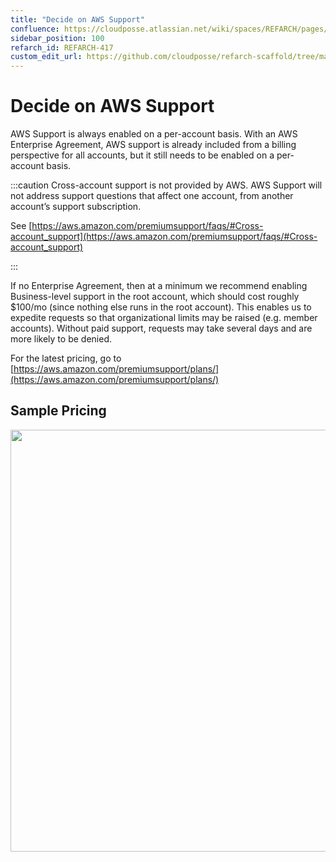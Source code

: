 ```yaml
---
title: "Decide on AWS Support"
confluence: https://cloudposse.atlassian.net/wiki/spaces/REFARCH/pages/1172078774/REFARCH-417+-+Decide+on+AWS+Support
sidebar_position: 100
refarch_id: REFARCH-417
custom_edit_url: https://github.com/cloudposse/refarch-scaffold/tree/main/docs/docs/fundamentals/design-decisions/cold-start/decide-on-aws-support.md
---
```


# Decide on AWS Support

AWS Support is always enabled on a per-account basis. With an AWS Enterprise Agreement, AWS support is already included
from a billing perspective for all accounts, but it still needs to be enabled on a per-account basis.

:::caution Cross-account support is not provided by AWS. AWS Support will not address support questions that affect one
account, from another account’s support subscription.

See
[https://aws.amazon.com/premiumsupport/faqs/#Cross-account_support](https://aws.amazon.com/premiumsupport/faqs/#Cross-account_support)

:::

If no Enterprise Agreement, then at a minimum we recommend enabling Business-level support in the root account, which
should cost roughly $100/mo (since nothing else runs in the root account). This enables us to expedite requests so that
organizational limits may be raised (e.g. member accounts). Without paid support, requests may take several days and are
more likely to be denied.

For the latest pricing, go to
[https://aws.amazon.com/premiumsupport/plans/](https://aws.amazon.com/premiumsupport/plans/)

## Sample Pricing

<img src="/assets/refarch/image-20220713-003707.png" height="675" width="1672" /><br/>
